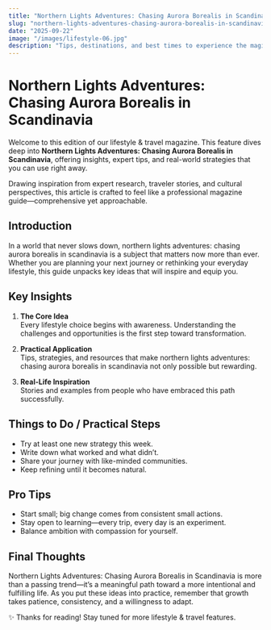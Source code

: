 ```yaml
---
title: "Northern Lights Adventures: Chasing Aurora Borealis in Scandinavia"
slug: "northern-lights-adventures-chasing-aurora-borealis-in-scandinavia"
date: "2025-09-22"
image: "/images/lifestyle-06.jpg"
description: "Tips, destinations, and best times to experience the magical Northern Lights."
---
```


# Northern Lights Adventures: Chasing Aurora Borealis in Scandinavia

Welcome to this edition of our lifestyle & travel magazine. This feature dives deep into **Northern Lights Adventures: Chasing Aurora Borealis in Scandinavia**, offering insights, expert tips, and real-world strategies that you can use right away.

Drawing inspiration from expert research, traveler stories, and cultural perspectives, this article is crafted to feel like a professional magazine guide—comprehensive yet approachable.

## Introduction

In a world that never slows down, northern lights adventures: chasing aurora borealis in scandinavia is a subject that matters now more than ever. Whether you are planning your next journey or rethinking your everyday lifestyle, this guide unpacks key ideas that will inspire and equip you.

## Key Insights

1. **The Core Idea**  
   Every lifestyle choice begins with awareness. Understanding the challenges and opportunities is the first step toward transformation.

2. **Practical Application**  
   Tips, strategies, and resources that make northern lights adventures: chasing aurora borealis in scandinavia not only possible but rewarding.

3. **Real-Life Inspiration**  
   Stories and examples from people who have embraced this path successfully.

## Things to Do / Practical Steps

- Try at least one new strategy this week.  
- Write down what worked and what didn’t.  
- Share your journey with like-minded communities.  
- Keep refining until it becomes natural.

## Pro Tips

- Start small; big change comes from consistent small actions.  
- Stay open to learning—every trip, every day is an experiment.  
- Balance ambition with compassion for yourself.  

## Final Thoughts

Northern Lights Adventures: Chasing Aurora Borealis in Scandinavia is more than a passing trend—it’s a meaningful path toward a more intentional and fulfilling life. As you put these ideas into practice, remember that growth takes patience, consistency, and a willingness to adapt.

✨ Thanks for reading! Stay tuned for more lifestyle & travel features.
